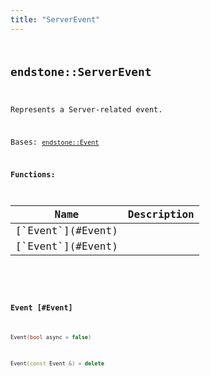 ```yaml
---
title: "ServerEvent"
---
```


## <code className="doc-symbol doc-symbol-class"/> endstone::ServerEvent

Represents a Server-related event.


Bases: [`endstone::Event`](event)
















**Functions:**

<table>
<thead>
   <tr>
      <th>Name</th>
      <th>Description</th>
   </tr>
</thead>
<tbody>
<tr key="classendstone_1_1_server_event_1a28cca8d74920493b449d035540acf023">
    <td>[`Event`](#Event)</td>
    <td></td>
</tr>
<tr key="classendstone_1_1_server_event_1a7199136ebb40e1441bc61e29f83c3cad">
    <td>[`Event`](#Event)</td>
    <td></td>
</tr>
</tbody>
</table>

### <code className="doc-symbol doc-symbol-function"/> Event [#Event]



```cpp
Event(bool async = false)
```

```cpp
Event(const Event &) = delete
```